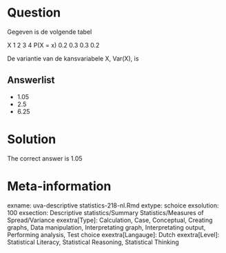 Question
========

Gegeven is de volgende tabel

X 1 2 3 4
P(X = x) 0.2 0.3 0.3 0.2

De variantie van de kansvariabele X, Var(X), is

Answerlist
----------
* 1.05
* 2.5
* 6.25

Solution
========

The correct answer is  1.05

Meta-information
================
exname: uva-descriptive statistics-218-nl.Rmd
extype: schoice
exsolution: 100
exsection: Descriptive statistics/Summary Statistics/Measures of Spread/Variance
exextra[Type]: Calculation, Case, Conceptual, Creating graphs, Data manipulation, Interpretating graph, Interpretating output, Performing analysis, Test choice
exextra[Langauge]: Dutch
exextra[Level]: Statistical Literacy, Statistical Reasoning, Statistical Thinking
